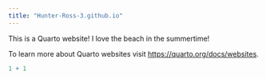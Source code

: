 ```yaml
---
title: "Hunter-Ross-3.github.io"
---
```


This is a Quarto website! I love the beach in the summertime!

To learn more about Quarto websites visit <https://quarto.org/docs/websites>.

```r
1 + 1
```
